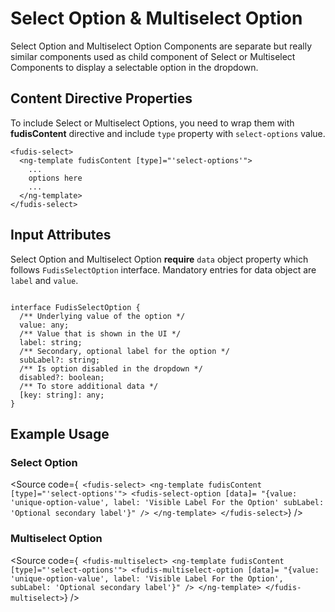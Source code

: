 
<Meta title="Components/Form/Select/Select and Multiselect Option" />

# Select Option & Multiselect Option

Select Option and Multiselect Option Components are separate but really similar components used as child component of Select or Multiselect Components to display a selectable option in the dropdown.

## Content Directive Properties

To include Select or Multiselect Options, you need to wrap them with **fudisContent** directive and include `type` property with `select-options` value.

```
<fudis-select>
  <ng-template fudisContent [type]="'select-options'">
    ...
    options here
    ...
  </ng-template>
</fudis-select>
```

## Input Attributes

Select Option and Multiselect Option **require** `data` object property which follows `FudisSelectOption` interface. Mandatory entries for data object are `label` and `value`.

```

interface FudisSelectOption {
  /** Underlying value of the option */
  value: any;
  /** Value that is shown in the UI */
  label: string;
  /** Secondary, optional label for the option */
  subLabel?: string;
  /** Is option disabled in the dropdown */
  disabled?: boolean;
  /** To store additional data */
  [key: string]: any;
}

```

## Example Usage

### Select Option

<Source
  code={`
<fudis-select>
  <ng-template fudisContent [type]="'select-options'">
    <fudis-select-option
      [data]=
        "{value: 'unique-option-value',
        label: 'Visible Label For the Option'
        subLabel: 'Optional secondary label'}"
    />
  </ng-template>
</fudis-select>`}
/>

### Multiselect Option

<Source
  code={`
<fudis-multiselect>
  <ng-template fudisContent [type]="'select-options'">
    <fudis-multiselect-option
      [data]=
        "{value: 'unique-option-value',
        label: 'Visible Label For the Option',
        subLabel: 'Optional secondary label'}"
    />
  </ng-template>
</fudis-multiselect>`}
/>

